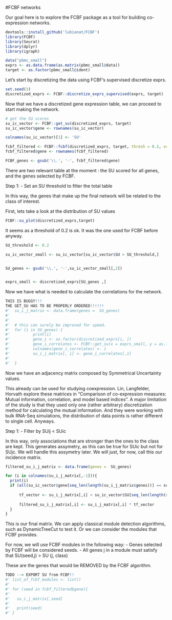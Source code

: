 #FCBF networks

Our goal here is to explore the FCBF package as a tool for building co-expression networks.


```r
devtools::install_github('lubianat/FCBF')
library(FCBF)
library(Seurat)
library(dplyr)
library(igraph)

```

```r
data("pbmc_small")
exprs <- as.data.frame(as.matrix(pbmc_small@data))
target <- as.factor(pbmc_small@ident)
```


Let's start by discretizing the data using FCBF's supervised discretize exprs.

```r
set.seed(3)
discretized_exprs <- FCBF::discretize_exprs_supervised(exprs, target)

```

Now that we have a discretized gene expression table, we can proceed to start making the network. 

```r
# get the SU scores
su_ic_vector <- FCBF::get_su(discretized_exprs, target)
su_ic_vector$gene <- rownames(su_ic_vector)

colnames(su_ic_vector)[1] <- 'SU'

fcbf_filtered <- FCBF::fcbf(discretized_exprs, target, thresh = 0.2, verbose = T)
fcbf_filtered$gene <- rownames(fcbf_filtered)

FCBF_genes <- gsub('\\.', '-', fcbf_filtered$gene)

```

There are two relevant table at the moment : the SU scored for all genes, and the genes selected by FCBF. 

Step 1:
    - Set an SU threshold to filter the total table
    
In this way, the genes that make up the final network will be related to the class of interest.


First, lets take a look at the distribution of SU values

```r
FCBF::su_plot(discretized_exprs,target)
```

It seems as a threshold of 0.2 is ok. It was the one used for FCBF before anyway.  


```r

SU_threshold <- 0.2 

su_ic_vector_small <- su_ic_vector[su_ic_vector$SU > SU_threshold,]


SU_genes <- gsub('\\.', '-',su_ic_vector_small[,2])


exprs_small <- discretized_exprs[SU_genes ,]
```


Now we have what is needed to calculate the correlations for the network. 



```r
THIS IS BUGGY!!!
THE GET_SU HAS TO BE PROPERLY ORDERED!!!!!!
#'  su_i_j_matrix <- data.frame(genes =  SU_genes)
#'  
#'  
#'  # this can surely be improved for speed.
#'  for (i in SU_genes) {
#'          print(i)
#'          gene_i <- as.factor(discretized_exprs[i, ])
#'          gene_i_correlates <- FCBF::get_su(x = exprs_small, y = as.factor(exprs_small[i, ]))
#'          colnames(gene_i_correlates) <- i
#'          su_i_j_matrix[, i] <- gene_i_correlates[,1]
#'          
#'  }
```



Now we have an adjacency matrix composed by Symmetrical Uncertainty values. 

This already can be used for studying coexpression. Lin, Langfelder, Horvath explore these matrices in "Comparison of co-expression measures: Mutual information, correlation, and model based indices". A major limitation of the study is that they used only one (rather arbitrary) discretization method for calculating the mutual information. And they were working with bulk RNA-Seq simulations, the distribution of data points is rather different to single cell. Anyways.


Step 1:
    - Filter by SUij < SUic 
    
In this way, only associations that are stronger than the ones to the class are kept. 
This generates assymetry, as this can be true for SUic but not for SUjc.
We will handle this assymetry later. We will just, for now, call this our incidence matrix. 




```r

filtered_su_i_j_matrix <- data.frame(genes =  SU_genes)

for (i in colnames(su_i_j_matrix[,-1])){
  print(i)
  if (all(su_ic_vector$gene[seq_len(length(su_i_j_matrix$genes))] == su_i_j_matrix$genes)){
    
      tf_vector <- su_i_j_matrix[,i] < su_ic_vector$SU[seq_len(length(su_i_j_matrix$genes))] 
      
      filtered_su_i_j_matrix[,i] <- su_i_j_matrix[,i] * tf_vector
  }
}


```


This is our final matrix. We can apply classical module detection algorithms, such as DynamicTreeCut to test it.
Or we can consider the modules that FCBF provides.

For now, we will use FCBF modules in the following way:
  - Genes selected by FCBF will be considered seeds.
  - All genes j in a module must satisfy that SU(seed,j) > SU (j, class)
  
These are the genes that would be REMOVED by the FCBF algorithm.



```r

TODO --> EXPORT SU from FCBF!!
#' list_of_fcbf_modules <- list()
#' 
#' for (seed in fcbf_filtered$gene){
#'   
#'   su_i_j_matrix[,seed]
#'   
#'   print(seed)
#' }

```


  


